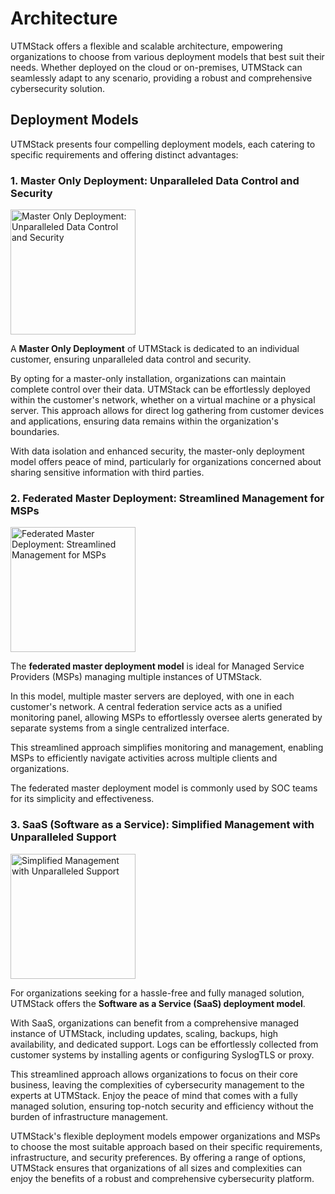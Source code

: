 # Architecture


UTMStack offers a flexible and scalable architecture, empowering organizations to choose from various deployment models that best suit their needs. Whether deployed on the cloud or on-premises, UTMStack can seamlessly adapt to any scenario, providing a robust and comprehensive cybersecurity solution.

## Deployment Models
UTMStack presents four compelling deployment models, each catering to specific requirements and offering distinct advantages:

### 1. Master Only Deployment: Unparalleled Data Control and Security

<img
  height="200"
  noZoom
  className="block rounded-xl"
  src="/assets/images/architecture/architecture_diagram1.png"
  alt="Master Only Deployment: Unparalleled Data Control and Security"
/>


A **Master Only Deployment** of UTMStack is dedicated to an individual customer, ensuring unparalleled data control and security.

By opting for a master-only installation, organizations can maintain complete control over their data. UTMStack can be effortlessly deployed within the customer's network, whether on a virtual machine or a physical server. This approach allows for direct log gathering from customer devices and applications, ensuring data remains within the organization's boundaries.

With data isolation and enhanced security, the master-only deployment model offers peace of mind, particularly for organizations concerned about sharing sensitive information with third parties.

### 2. Federated Master Deployment: Streamlined Management for MSPs

<img
  height="200"
  noZoom
  className="block rounded-xl"
  src="/assets/images/architecture/architecture_diagram2.png"
  alt="Federated Master Deployment: Streamlined Management for MSPs"
/>

The **federated master deployment model** is ideal for Managed Service Providers (MSPs) managing multiple instances of UTMStack.

In this model, multiple master servers are deployed, with one in each customer's network. A central federation service acts as a unified monitoring panel, allowing MSPs to effortlessly oversee alerts generated by separate systems from a single centralized interface.

This streamlined approach simplifies monitoring and management, enabling MSPs to efficiently navigate activities across multiple clients and organizations. 

The federated master deployment model is commonly used by SOC teams for its simplicity and effectiveness.

### 3. SaaS (Software as a Service): Simplified Management with Unparalleled Support

<img
  height="200"
  noZoom
  className="block rounded-xl"
  src="/assets/images/architecture/architecture_diagram3.png"
  alt="Simplified Management with Unparalleled Support"
/>

For organizations seeking for a hassle-free and fully managed solution, UTMStack offers the **Software as a Service (SaaS) deployment model**.

With SaaS, organizations can benefit from a comprehensive managed instance of UTMStack, including updates, scaling, backups, high availability, and dedicated support. Logs can be effortlessly collected from customer systems by installing agents or configuring SyslogTLS or proxy.

This streamlined approach allows organizations to focus on their core business, leaving the complexities of cybersecurity management to the experts at UTMStack. Enjoy the peace of mind that comes with a fully managed solution, ensuring top-notch security and efficiency without the burden of infrastructure management.

UTMStack's flexible deployment models empower organizations and MSPs to choose the most suitable approach based on their specific requirements, infrastructure, and security preferences. By offering a range of options, UTMStack ensures that organizations of all sizes and complexities can enjoy the benefits of a robust and comprehensive cybersecurity platform.
